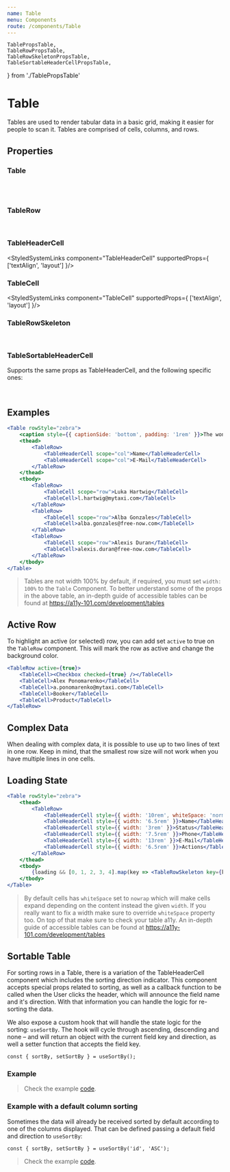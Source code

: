 ```yaml
---
name: Table
menu: Components
route: /components/Table
---
```


    TablePropsTable,
    TableRowPropsTable,
    TableRowSkeletonPropsTable,
    TableSortableHeaderCellPropsTable,
} from './TablePropsTable'

# Table

Tables are used to render tabular data in a basic grid, making it easier for people to scan it. Tables are comprised of cells, columns, and rows.

## Properties

### Table

<TablePropsTable />
<br />
<StyledSystemLinks component="Table" supportedProps={ ['margin', 'width', 'height'] }/>
<br />

### TableRow

<TableRowPropsTable />
<br />

### TableHeaderCell

<StyledSystemLinks component="TableHeaderCell" supportedProps={ ['textAlign', 'layout'] }/>
<br />

### TableCell

<StyledSystemLinks component="TableCell" supportedProps={ ['textAlign', 'layout'] }/>
<br />

### TableRowSkeleton

<TableRowSkeletonPropsTable />
<br />

### TableSortableHeaderCell

Supports the same props as TableHeaderCell, and the following specific ones:

<TableSortableHeaderCellPropsTable />
<br />

## Examples

<LiveTable />

```jsx
<Table rowStyle="zebra">
    <caption style={{ captionSide: 'bottom', padding: '1rem' }}>The wonderful Wave list</caption>
    <thead>
        <TableRow>
            <TableHeaderCell scope="col">Name</TableHeaderCell>
            <TableHeaderCell scope="col">E-Mail</TableHeaderCell>
        </TableRow>
    </thead>
    <tbody>
        <TableRow>
            <TableCell scope="row">Luka Hartwig</TableCell>
            <TableCell>l.hartwig@mytaxi.com</TableCell>
        </TableRow>
        <TableRow>
            <TableCell scope="row">Alba Gonzales</TableCell>
            <TableCell>alba.gonzales@free-now.com</TableCell>
        </TableRow>
        <TableRow>
            <TableCell scope="row">Alexis Duran</TableCell>
            <TableCell>alexis.duran@free-now.com</TableCell>
        </TableRow>
    </tbody>
</Table>
```

> Tables are not width 100% by default, if required, you must set `width: 100%` to the `Table` Component.
> To better understand some of the props in the above table, an in-depth guide of accessible tables can be found at https://a11y-101.com/development/tables

## Active Row

To highlight an active (or selected) row, you can add set `active` to true on the `TableRow` component. This will mark
the row as active and change the background color.

<ActiveRowTable />

```jsx
<TableRow active={true}>
    <TableCell><Checkbox checked={true} /></TableCell>
    <TableCell>Alex Ponomarenko</TableCell>
    <TableCell>a.ponomarenko@mytaxi.com</TableCell>
    <TableCell>Booker</TableCell>
    <TableCell>Product</TableCell>
</TableRow>
```

## Complex Data

When dealing with complex data, it is possible to use up to two lines of text in one row. Keep in mind, that the smallest row size
will not work when you have multiple lines in one cells.

<div style={{ maxWidth: '100%', overflowX: 'auto' }}>
    <ComplexDataTable />
</div>


## Loading State

<SkeletonTable />

```jsx
<Table rowStyle="zebra">
    <thead>
        <TableRow>
            <TableHeaderCell style={{ width: '10rem', whiteSpace: 'normal' }}>Creation Date / Activity</TableHeaderCell>
            <TableHeaderCell style={{ width: '6.5rem' }}>Name</TableHeaderCell>
            <TableHeaderCell style={{ width: '3rem' }}>Status</TableHeaderCell>
            <TableHeaderCell style={{ width: '7.5rem' }}>Phone</TableHeaderCell>
            <TableHeaderCell style={{ width: '13rem' }}>E-Mail</TableHeaderCell>
            <TableHeaderCell style={{ width: '6.5rem' }}>Actions</TableHeaderCell>
        </TableRow>
    </thead>
    <tbody>
        {loading && [0, 1, 2, 3, 4].map(key => <TableRowSkeleton key={key} columns={6} />)}
    </tbody>
</Table>
```

> By default cells has `whiteSpace` set to `nowrap` which will make cells expand depending on the content instead the given `width`.
> If you really want to fix a width make sure to override `whiteSpace` property too. On top of that make sure to check your table a11y.
> An in-depth guide of accessible tables can be found at https://a11y-101.com/development/tables


## Sortable Table

For sorting rows in a Table, there is a variation of the TableHeaderCell component which includes the sorting direction indicator. This component accepts special props related to sorting, as well as a callback function to be called when the User clicks the header, which will announce the field name and it's direction. With that information you can handle the logic for re-sorting the data.

We also expose a custom hook that will handle the state logic for the sorting: `useSortBy`. The hook will cycle through ascending, descending and none – and will return an object with the current field key and direction, as well a setter function that accepts the field key.

```
const { sortBy, setSortBy } = useSortBy();
```

### Example

<SortableTable />

> Check the example [code](https://github.com/freenowtech/wave/blob/main/src/components/Table/docs/SortableTable.tsx).

### Example with a default column sorting

Sometimes the data will already be received sorted by default according to one of the columns displayed. That can be defined passing a default field and direction to `useSortBy`:

```
const { sortBy, setSortBy } = useSortBy('id', 'ASC');
```

<SortableTableDefault />

> Check the example [code](https://github.com/freenowtech/wave/blob/main/src/components/Table/docs/SortableTableDefault.tsx).

